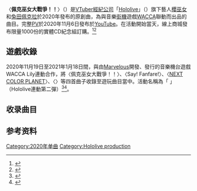 {{noteTA
|G1=Music
|1=zh-cn:街机;zh-tw:機台;zh-hk:街機;
}}
{{Infobox song
| name       = 佩克巫女大戰爭！！
| original_name = {{lang|ja|「ぺこみこ大戦争！！」}}
| type       = single
| artist     = [[櫻巫女|櫻巫女]]與[[兔田佩克拉|兔田佩克拉]]
| cover      = PekoMikoDaisensou-Cover.jpg
| released   = {{start date|2020|11|6}}<ref name="gamer">{{Cite web|url=https://www.gamer.ne.jp/news/202011190020/|script-title=ja:「WACCA Lily」に兎田ぺこらさんとさくらみこさんによる「ぺこみこ大戦争！！」などホロライブの楽曲が追加！|website=4gamer.net|date=2020-11-19|accessdate=2021-03-13|archive-date=2020-11-23|archive-url=https://web.archive.org/web/20201123194544/https://www.gamer.ne.jp/news/202011190020/}}</ref>
| format     = {{hlist|[[CD|CD]]|[[數位音樂下載|數位下載]]}}
| genre      = [[J-POP|J-POP]]<br/>[[角色歌曲|角色歌曲]]
| composer   = REDALiCE
| lyricist   = REDALiCE、まろん(IOSYS)
| producer   = 
| length     = {{duration|m=4|s=16}}
| label      = [[Marvelous|Marvelous Inc.]]
| misc = {{External music video|{{youtube|uRB1G0cKpIk|〈佩克巫女大戰爭！！〉}}}}
}}
〈'''佩克巫女大戰爭！！'''〉（{{lang-ja|「ぺこみこ大戦争！！」}}）是[[VTuber|VTuber]][[經紀公司|經紀公司]]「[[hololive_production|Hololive]]」（{{lang|ja|ホロライブ}}）旗下藝人[[櫻巫女|櫻巫女]]和[[兔田佩克拉|兔田佩克拉]]於2020年發布的原創曲，為與音樂[[街機|街機]]遊戲[[WACCA|WACCA]]聯動而出品的曲目。完整[[MV|PV]]於2020年11月6日發布於[[YouTube|YouTube]]。在活動開始當天，線上商城發布限量1000份的實體CD紀念組訂購。<ref>{{Cite web|url=https://info-wacca.marv.jp/article/10663|script-title=ja:ホロライブ × WACCA コラボ記念オリジナルグッズ発売決定！|website=marv.jp|date=2020-11-18|accessdate=2021-03-16|archive-date=2020-12-05|archive-url=https://web.archive.org/web/20201205152543/https://info-wacca.marv.jp/article/10663|dead-url=yes|language=ja}}</ref><ref>{{Cite web|url=https://vgmdb.net/album/106586|script-title=en:MARVA-0004 PekoMiko Dai Sensou!!|website=VGMdb|accessdate=2021-03-01|language=en|archive-date=2020-11-22|archive-url=https://web.archive.org/web/20201122055356/https://vgmdb.net/album/106586}}</ref>

==遊戲收錄==
2020年11月19日至2021年1月18日間，與由[[Marvelous|Marvelous]]開發、發行的音樂機台遊戲WACCA Lily連動合作，將〈佩克巫女大戰爭！！〉、〈Say! Fanfare!〉、〈[[NEXT_COLOR_PLANET|NEXT COLOR PLANET]]〉、〈{{lang|ja|夢見る空へ}}〉等四首曲子收錄至遊玩曲目當中。活動名稱為「{{lang|ja|ホロライブコラボ第2弾}} 」（Hololive連動第二彈）<ref>{{Cite web|url=https://www.4gamer.net/games/436/G043627/20201119073/|script-title=ja:「WACCA」がVTuberグループ“ホロライブ”とのコラボイベント第2弾を実施|website=4gamer.net|date=2020-11-19|accessdate=2021-03-13|archive-date=2021-03-13|archive-url=https://web.archive.org/web/20210214113335/https://www.4gamer.net/games/436/G043627/20201119073/|dead-url=no|language=ja}}</ref><ref>{{Cite web|url=https://info-wacca.marv.jp/article/10672|script-title=ja:ホロライブ × WACCA コラボ記念「ぺこみこ大戦争！！」デジタル販売開始！|website=marv.jp|date=2020-11-21|accessdate=2021-03-13|archive-date=2020-12-05|archive-url=https://web.archive.org/web/20201205142445/https://info-wacca.marv.jp/article/10672|dead-url=no|language=ja}}</ref>。

==收录曲目==
{{tracklist
| headline = 數位下載
| total_length = 8:32
| title1 = 佩克巫女大戰爭！！
| length1 = 4:16

| title2 = 佩克巫女大戰爭！！ (Instrumental)
| length2 = 4:16
}}

{{tracklist
| headline = 實體CD紀念版
| total_length = 14:04
| title1 = 佩克巫女大戰爭！！
| length1 = 4:16

| title2 = 佩克巫女大戰爭！！ (NORMAL Ver)
| length2 = 2:48

| title3 = 佩克巫女大戰爭！！ (NORMAL Ver)
| length3 = 2:48
| longnote3 = WACCA機台上的普通難度音軌版本

| title4 = 佩克巫女大戰爭！！ (INFERNO Ver)
| length4 = 2:48
| longnote4 = WACCA機台上的地獄難度音軌版本

| title5 = 佩克巫女大戰爭！！ (Instrumental)
| length5 = 4:13
}}

==参考资料==
{{Reflist}}

[[Category:2020年单曲|Category:2020年单曲]]
[[Category:Hololive_production|Category:Hololive production]]